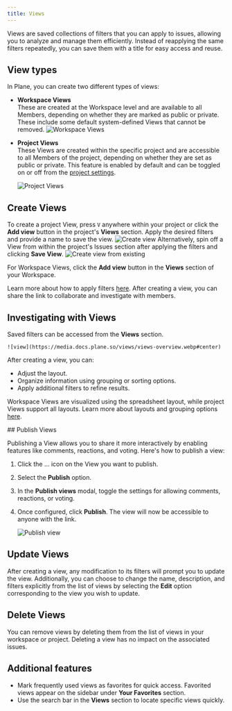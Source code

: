 ```yaml
---
title: Views
---
```


Views are saved collections of filters that you can apply to issues, allowing you to analyze and manage them efficiently. Instead of reapplying the same filters repeatedly, you can save them with a title for easy access and reuse.

## View types

In Plane, you can create two different types of views:

- **Workspace Views**  
These are created at the Workspace level and are available to all Members, depending on whether they are marked as public or private. These include some default system-defined Views that cannot be removed.
    ![Workspace Views](https://media.docs.plane.so/views/workspace-views.webp#center)

- **Project Views**  
These Views are created within the specific project and are accessible to all Members of the project, depending on whether they are set as public or private. This feature is enabled by default and can be toggled on or off from the [project settings](/core-concepts/projects/overview#project-settings).

    ![Project Views](https://media.docs.plane.so/views/project-views.webp#center)

## Create Views

To create a project View, press `V` anywhere within your project or click the **Add view** button in the project's **Views** section. Apply the desired filters and provide a name to save the view.
    ![Create view](https://media.docs.plane.so/views/create-view-modal.webp#center)
Alternatively, spin off a View from within the project's Issues section after applying the filters and clicking **Save View**.
    ![Create view from existing](https://media.docs.plane.so/views/view-create-from-existing.webp#center)

For Workspace Views, click the **Add view** button in the **Views** section of your Workspace.

Learn more about how to apply filters [here](/core-concepts/issues/visualise_filter). After creating a view, you can share the link to collaborate and investigate with members.

## Investigating with Views
Saved filters can be accessed from the **Views** section. 

    ![view](https://media.docs.plane.so/views/views-overview.webp#center)

After creating a view, you can:
- Adjust the layout.
- Organize information using grouping or sorting options.
- Apply additional filters to refine results.

Workspace Views are visualized using the spreadsheet layout, while project Views support all layouts. Learn more about layouts and grouping options [here](/core-concepts/issues/layouts).

<div className="tag-wrapper">
 ## Publish Views
<Tags 
  tags={[ 
    { name: "Pro", additionalClass: "pro" }
  ]} 
 />
</div>

Publishing a View allows you to share it more interactively by enabling features like comments, reactions, and voting. Here's how to publish a view:

1. Click the … icon on the View you want to publish.
2. Select the **Publish** option.
3. In the **Publish views** modal, toggle the settings for allowing comments, reactions, or voting.
4. Once configured, click **Publish**. The view will now be accessible to anyone with the link.

    ![Publish view](https://media.docs.plane.so/views/publish-view.webp#center)

## Update Views

After creating a view, any modification to its filters will prompt you to update the view. Additionally, you can choose to change the name, description, and filters explicitly from the list of views by selecting the **Edit** option corresponding to the view you wish to update.

## Delete Views

You can remove views by deleting them from the list of views in your workspace or project. Deleting a view has no impact on the associated issues.

## Additional features

- Mark frequently used views as favorites for quick access. Favorited views appear on the sidebar under **Your Favorites** section.
- Use the search bar in the **Views** section to locate specific views quickly.
